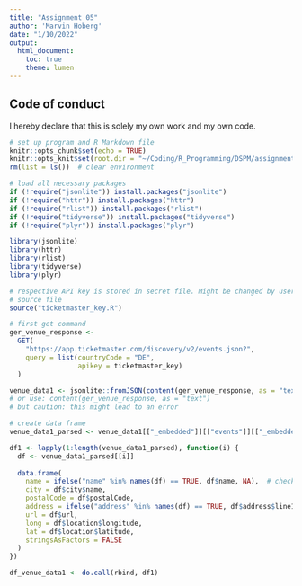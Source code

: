 ```yaml
---
title: "Assignment 05"
author: 'Marvin Hoberg'
date: "1/10/2022"
output: 
  html_document:
    toc: true 
    theme: lumen 
---
```


## Code of conduct 
I hereby declare that this is solely my own work and my own code.

```r
# set up program and R Markdown file
knitr::opts_chunk$set(echo = TRUE)
knitr::opts_knit$set(root.dir = "~/Coding/R_Programming/DSPM/assignment05")
rm(list = ls())  # clear environment 
```

```r
# load all necessary packages 
if (!require("jsonlite")) install.packages("jsonlite")
if (!require("httr")) install.packages("httr")
if (!require("rlist")) install.packages("rlist")
if (!require("tidyverse")) install.packages("tidyverse")
if (!require("plyr")) install.packages("plyr")

library(jsonlite)
library(httr)
library(rlist)
library(tidyverse)
library(plyr)
```

```r
# respective API key is stored in secret file. Might be changed by user. 
# source file 
source("ticketmaster_key.R")

# first get command 
ger_venue_response <-
  GET(
    "https://app.ticketmaster.com/discovery/v2/events.json?",
    query = list(countryCode = "DE",
                 apikey = ticketmaster_key)
  )

venue_data1 <- jsonlite::fromJSON(content(ger_venue_response, as = "text"))
# or use: content(ger_venue_response, as = "text") 
# but caution: this might lead to an error

# create data frame 
venue_data1_parsed <- venue_data1[["_embedded"]][["events"]][["_embedded"]][["venues"]]

df1 <- lapply(1:length(venue_data1_parsed), function(i) {
  df <- venue_data1_parsed[[i]]
  
  data.frame(
    name = ifelse("name" %in% names(df) == TRUE, df$name, NA),  # check whether a name exists within nested list 
    city = df$city$name,
    postalCode = df$postalCode,
    address = ifelse("address" %in% names(df) == TRUE, df$address$line1, NA),  # check whether an address exists within nested list 
    url = df$url,
    long = df$location$longitude,
    lat = df$location$latitude,
    stringsAsFactors = FALSE
  )
})

df_venue_data1 <- do.call(rbind, df1)

```
